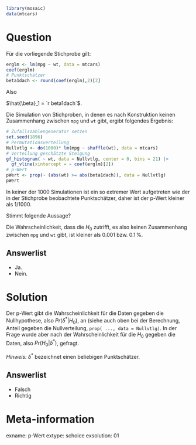 ```r
library(mosaic)
data(mtcars)
```

Question
========

Für die vorliegende Stichprobe gilt:

```r
erglm <- lm(mpg ~ wt, data = mtcars)
coef(erglm)
# Punktschätzer
beta1dach <- round(coef(erglm),2)[2]
```

Also 

$\hat{\beta}_1 = `r beta1dach`$.

Die Simulation von Stichproben, in denen es nach Konstruktion keinen Zusammenhang zwischen `mpg` und `wt` gibt, ergibt folgendes Ergebnis:

```r
# Zufallszahlengenerator setzen
set.seed(1896)
# Permutationsverteilung
Nullvtlg <- do(1000)* lm(mpg ~ shuffle(wt), data = mtcars)
# Verteilung geschätzte Steigung
gf_histogram( ~ wt, data = Nullvtlg, center = 0, bins = 21) |> 
  gf_vline(xintercept = ~ coef(erglm)[2]) 
# p-Wert
pWert <- prop(~ (abs(wt) >= abs(beta1dach)), data = Nullvtlg)
pWert
```

In keiner der 1000 Simulationen ist ein so extremer Wert aufgetreten wie der in der Stichprobe beobachtete Punktschätzer, daher ist der p-Wert kleiner als 1/1000.

Stimmt folgende Aussage?

Die Wahrscheinlichkeit, dass die $H_0$ zutrifft, es also keinen Zusammenhang zwischen `mpg` und `wt` gibt, ist kleiner als 0.001 bzw. 0.1$\,$%.

Answerlist
----------
* Ja.
* Nein.

Solution
========

Der p-Wert gibt die Wahrscheinlichkeit für die Daten gegeben die Nullhypothese, also $Pr(\delta^*|H_0)$, an (siehe auch oben bei der Berechnung, Anteil gegeben die Nullverteilung, `prop( ..., data = Nullvtlg)`. In der Frage wurde aber nach der Wahrscheinlichkeit für die $H_0$ gegeben die Daten, also $Pr(H_0|\delta^*)$, gefragt.

*Hinweis:* $\delta^*$ bezeichnet einen beliebigen Punktschätzer.

Answerlist
----------
* Falsch
* Richtig


Meta-information
================
exname: p-Wert
extype: schoice
exsolution: 01